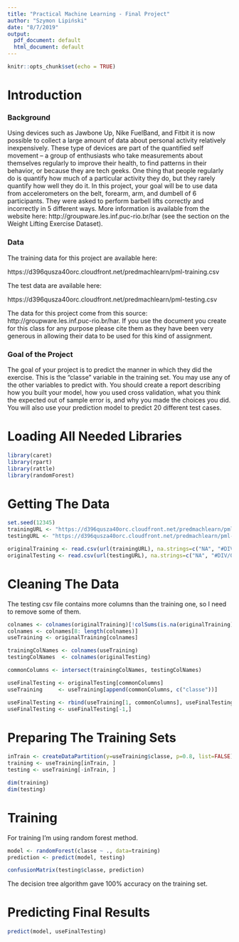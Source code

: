 ```yaml
---
title: "Practical Machine Learning - Final Project"
author: "Szymon Lipiński"
date: "8/7/2019"
output:
  pdf_document: default
  html_document: default
---
```


```r
knitr::opts_chunk$set(echo = TRUE)
```

# Introduction

### Background

Using devices such as Jawbone Up, Nike FuelBand, and Fitbit it is now possible to collect a large amount of data about personal activity relatively inexpensively. These type of devices are part of the quantified self movement – a group of enthusiasts who take measurements about themselves regularly to improve their health, to find patterns in their behavior, or because they are tech geeks. One thing that people regularly do is quantify how much of a particular activity they do, but they rarely quantify how well they do it. In this project, your goal will be to use data from accelerometers on the belt, forearm, arm, and dumbell of 6 participants. They were asked to perform barbell lifts correctly and incorrectly in 5 different ways. More information is available from the website here: http://groupware.les.inf.puc-rio.br/har (see the section on the Weight Lifting Exercise Dataset). 

### Data

The training data for this project are available here:

https://d396qusza40orc.cloudfront.net/predmachlearn/pml-training.csv

The test data are available here:

https://d396qusza40orc.cloudfront.net/predmachlearn/pml-testing.csv

The data for this project come from this source: http://groupware.les.inf.puc-rio.br/har. If you use the document you create for this class for any purpose please cite them as they have been very generous in allowing their data to be used for this kind of assignment. 

### Goal of the Project

The goal of your project is to predict the manner in which they did the exercise. This is the "classe" variable in the training set. You may use any of the other variables to predict with. You should create a report describing how you built your model, how you used cross validation, what you think the expected out of sample error is, and why you made the choices you did. You will also use your prediction model to predict 20 different test cases. 

# Loading All Needed Libraries

```r
library(caret)
library(rpart)
library(rattle)
library(randomForest)
```

# Getting The Data

```r
set.seed(12345)
trainingURL <- "https://d396qusza40orc.cloudfront.net/predmachlearn/pml-training.csv"
testingURL <- "https://d396qusza40orc.cloudfront.net/predmachlearn/pml-testing.csv"

originalTraining <- read.csv(url(trainingURL), na.strings=c("NA", "#DIV/0!", ""))
originalTesting <- read.csv(url(testingURL), na.strings=c("NA", "#DIV/0!", ""))

```

# Cleaning The Data

The testing csv file contains more columns than the training one, so I need to remove some of them.

```r

colnames <- colnames(originalTraining)[!colSums(is.na(originalTraining)) > 0]
colnames <- colnames[8: length(colnames)]
useTraining <- originalTraining[colnames]

trainingColNames <- colnames(useTraining)
testingColNames  <- colnames(originalTesting)

commonColumns <- intersect(trainingColNames, testingColNames)

useFinalTesting <- originalTesting[commonColumns]
useTraining     <- useTraining[append(commonColumns, c("classe"))]

useFinalTesting <- rbind(useTraining[1, commonColumns], useFinalTesting)
useFinalTesting <- useFinalTesting[-1,]


```

# Preparing The Training Sets

```r
inTrain <- createDataPartition(y=useTraining$classe, p=0.8, list=FALSE)
training <- useTraining[inTrain, ]
testing <- useTraining[-inTrain, ]
```

```r
dim(training)
dim(testing)
```

# Training

For training I'm using random forest method.

```r
model <- randomForest(classe ~ ., data=training)
prediction <- predict(model, testing)
```


```r
confusionMatrix(testing$classe, prediction)
```

The decision tree algorithm gave 100% accuracy on the training set.

# Predicting Final Results

```r
predict(model, useFinalTesting)
```

